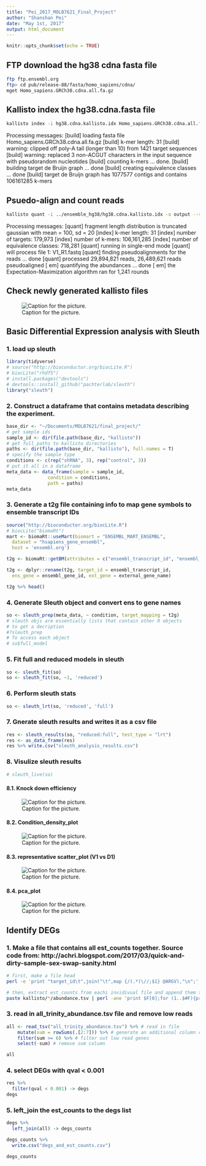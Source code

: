 ```yaml
---
title: "Pei_2017_MOLB7621_Final_Project"
author: "Shanshan Pei"
date: "May 1st, 2017"
output: html_document
---
```


```r
knitr::opts_chunk$set(echo = TRUE)
```


## FTP download the hg38 cdna fasta file
```bash
ftp ftp.ensembl.org 
ftp> cd pub/release-88/fasta/homo_sapiens/cdna/
mget Homo_sapiens.GRCh38.cdna.all.fa.gz
```

## Kallisto index the hg38.cdna.fasta file
```bash
kallisto index -i hg38.cdna.kallisto.idx Homo_sapiens.GRCh38.cdna.all.fa.gz 
```
Processing messages:
[build] loading fasta file Homo_sapiens.GRCh38.cdna.all.fa.gz
[build] k-mer length: 31
[build] warning: clipped off poly-A tail (longer than 10)
        from 1421 target sequences
[build] warning: replaced 3 non-ACGUT characters in the input sequence
        with pseudorandom nucleotides
[build] counting k-mers ... done.
[build] building target de Bruijn graph ...  done 
[build] creating equivalence classes ...  done
[build] target de Bruijn graph has 1077577 contigs and contains 106161285 k-mers 


## Psuedo-align and count reads
```bash
kallisto quant -i ../ensemble_hg38/hg38.cdna.kallisto.idx -o output --single -l 100 -s 20 V1_R1.fastq 
```
Processing messages:
[quant] fragment length distribution is truncated gaussian with mean = 100, sd = 20
[index] k-mer length: 31
[index] number of targets: 179,973
[index] number of k-mers: 106,161,285
[index] number of equivalence classes: 718,281
[quant] running in single-end mode
[quant] will process file 1: V1_R1.fastq
[quant] finding pseudoalignments for the reads ... done
[quant] processed 29,894,821 reads, 26,489,621 reads pseudoaligned
[   em] quantifying the abundances ... done
[   em] the Expectation-Maximization algorithm ran for 1,241 rounds


## Check newly generated kallisto files
![Caption for the picture.](sleuth_live/tree.png)

## Basic Differential Expression analysis with Sleuth
### 1. load up sleuth
```r
library(tidyverse)
# source("http://bioconductor.org/biocLite.R")
# biocLite("rhdf5")
# install.packages("devtools")
# devtools::install_github("pachterlab/sleuth")
library("sleuth")
```

### 2. Construct a dataframe that contains metadata describing the experiment.
```r
base_dir <- "~/Documents/MOLB7621/final_project/"
# get sample ids
sample_id <- dir(file.path(base_dir, "kallisto"))
# get full paths to kallisto directories
paths <- dir(file.path(base_dir, "kallisto"), full.names = T)
# specify the sample type
conditions <- c(rep("shRNA", 3), rep("control", 3))
# put it all in a dataframe
meta_data <- data_frame(sample = sample_id, 
               condition = conditions,
               path = paths)
meta_data
```

### 3. Generate a t2g file containing info to map gene symbols to ensemble transcript IDs
```r
source("http://bioconductor.org/biocLite.R")
# biocLite("biomaRt")
mart <- biomaRt::useMart(biomart = "ENSEMBL_MART_ENSEMBL",
  dataset = "hsapiens_gene_ensembl",
  host = 'ensembl.org')

t2g <- biomaRt::getBM(attributes = c("ensembl_transcript_id", "ensembl_gene_id","external_gene_name"), mart = mart)

t2g <- dplyr::rename(t2g, target_id = ensembl_transcript_id,
  ens_gene = ensembl_gene_id, ext_gene = external_gene_name)

t2g %>% head()
```

### 4. Generate Sleuth object and convert ens to gene names
```r
so <- sleuth_prep(meta_data, ~ condition, target_mapping = t2g)
# sleuth objs are essentially lists that contain other R objects
# to get a decription
#?sleuth_prep
# To access each object
# so$full_model
```

### 5. Fit full and reduced models in sleuth
```r
so <- sleuth_fit(so)
so <- sleuth_fit(so, ~1, 'reduced')
```

### 6. Perform sleuth stats
```r
so <- sleuth_lrt(so, 'reduced', 'full')
```

### 7. Gnerate sleuth results and writes it as a csv file
```r
res <- sleuth_results(so, "reduced:full", test_type = "lrt")
res <- as_data_frame(res)
res %>% write.csv("sleuth_analysis_results.csv")
```

### 8. Visulize sleuth results
```r
# sleuth_live(so)
```
#### 8.1. Knock down efficiency
![Caption for the picture.](sleuth_live/kd.png)

#### 8.2. Condition_density_plot 
![Caption for the picture.](sleuth_live/condition_density_plot.png)

#### 8.3. representative scatter_plot (V1 vs D1)
![Caption for the picture.](sleuth_live/scatter_plot.png)

#### 8.4. pca_plot
![Caption for the picture.](sleuth_live/pca_plot.png)







## Identify DEGs

### 1. Make a file that contains all est_counts together. Source code from: http://achri.blogspot.com/2017/03/quick-and-dirty-sample-sex-swap-sanity.html
```bash
# first, make a file head
perl -e 'print "target_id\t",join("\t",map {/(.*)\//;$1} @ARGV),"\n";' kallisto/*/abundance.tsv > all_trinity_abundance.tsv

# then, extract est_counts from eachi invidivual file and append them to the all_trinity_abundance file
paste kallisto/*/abundance.tsv | perl -ane 'print $F[0];for (1..$#F){print "\t$F[$_]" if /[49]$/}print "\n"' | tail -n +2 >> all_trinity_abundance.tsv
```

### 3. read in all_trinity_abundance.tsv file and remove low reads
```r
all <- read_tsv("all_trinity_abundance.tsv") %>% # read in file
    mutate(sum = rowSums(.[2:7])) %>% # generate an additional column containing sum of the reads per row
    filter(sum >= 6) %>% # filter out low read genes
    select(-sum) # remove sum column

all
```

### 4. select DEGs with qval < 0.001
```r
res %>% 
  filter(qval < 0.001) -> degs
degs
```

### 5. left_join the est_counts to the degs list
```r
degs %>%
  left_join(all) -> degs_counts

degs_counts %>%
  write.csv("degs_and_est_counts.csv")

degs_counts
```
